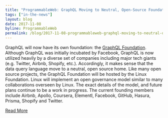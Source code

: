 ```yaml
---
title: "ProgrammableWeb: GraphQL Moving to Neutral, Open-Source Foundation"
tags: ["in-the-news"]
layout: blog
date: 2017-11-08
byline: ProgrammableWeb
permalink: /blog/2017-11-08-programmableweb-graphql-moving-to-neutral-open-source-foundation
---
```


GraphQL will now have its own foundation: the [GraphQL Foundation](/foundation). Although GraphQL was initially incubated by Facebook, GraphQL is now utilized heavily by a diverse set of companies including major tech giants (e.g. Twitter, Airbnb, Shopify, etc.). Accordingly, it makes sense that the data query language move to a neutral, open source home. Like many open source projects, the GraphQL Foundation will be hosted by the Linux Foundation. Linux will implement an open governance model similar to many collaborations overseen by Linux. The exact details of the model, and future plans continue to be a work in progress. The current founding members include Airbnb, Apollo, Coursera, Elementl, Facebook, GitHub, Hasura, Prisma, Shopify and Twitter.

[Read More](https://programmableweb.com/news/graphql-moving-to-neutral-open-source-foundation/brief/2018/11/08)
